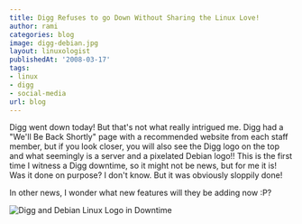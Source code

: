 ```yaml
---
title: Digg Refuses to go Down Without Sharing the Linux Love!
author: rami
categories: blog
image: digg-debian.jpg
layout: linuxologist
publishedAt: '2008-03-17'
tags:
- linux
- digg
- social-media
url: blog
---
```


Digg went down today! But that's not what really intrigued me. Digg had a "We'll Be Back Shortly" page with a recommended website from each staff member, but if you look closer, you will also see the Digg logo on the top and what seemingly is a server and a pixelated Debian logo!! This is the first time I witness a Digg downtime, so it might not be news, but for me it is! Was it done on purpose? I don't know. But it was obviously sloppily done!

In other news, I wonder what new features will they be adding now :P?

![Digg and Debian Linux Logo in Downtime](/assets/images/content/blog/digg-debian.jpg)
